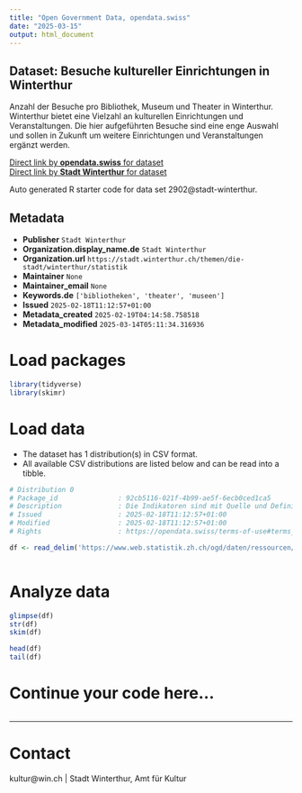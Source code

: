 ```yaml
---
title: "Open Government Data, opendata.swiss"
date: "2025-03-15"
output: html_document
---
```


## Dataset: Besuche kultureller Einrichtungen in Winterthur

Anzahl der Besuche pro Bibliothek, Museum und Theater in Winterthur. Winterthur bietet eine Vielzahl an kulturellen Einrichtungen und Veranstaltungen. Die hier aufgeführten Besuche sind eine enge Auswahl und sollen in Zukunft um weitere Einrichtungen und Veranstaltungen ergänzt werden.

[Direct link by **opendata.swiss** for dataset](https://opendata.swiss/de/dataset/besuche-kultureller-einrichtungen-in-winterthur)<br>
[Direct link by **Stadt Winterthur** for dataset]()

Auto generated R starter code for data set 2902@stadt-winterthur.

## Metadata

- **Publisher** `Stadt Winterthur`
- **Organization.display_name.de** `Stadt Winterthur`
- **Organization.url** `https://stadt.winterthur.ch/themen/die-stadt/winterthur/statistik`
- **Maintainer** `None`
- **Maintainer_email** `None`
- **Keywords.de** `['bibliotheken', 'theater', 'museen']`
- **Issued** `2025-02-18T11:12:57+01:00`
- **Metadata_created** `2025-02-19T04:14:58.758518`
- **Metadata_modified** `2025-03-14T05:11:34.316936`


# Load packages

```r

library(tidyverse)
library(skimr)

```

# Load data

-   The dataset has 1 distribution(s) in CSV format.
-   All available CSV distributions are listed below and can be read into a tibble.

```r

# Distribution 0
# Package_id               : 92cb5116-021f-4b99-ae5f-6ecb0ced1ca5
# Description              : Die Indikatoren sind mit Quelle und Definition in der Ressource «Dokumentation Daten» vollständig beschrieben.
# Issued                   : 2025-02-18T11:12:57+01:00
# Modified                 : 2025-02-18T11:12:57+01:00
# Rights                   : https://opendata.swiss/terms-of-use#terms_open

df <- read_delim('https://www.web.statistik.zh.ch/ogd/daten/ressourcen/KTZH_00002902_00005968.csv')



```

# Analyze data

```r

glimpse(df)
str(df)
skim(df)

head(df)
tail(df)

```

# Continue your code here...

```r

```

------------------------------------------------------------------------

# Contact

kultur@win.ch | Stadt Winterthur, Amt für Kultur
